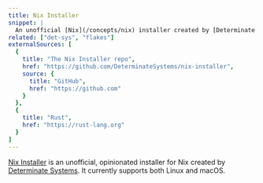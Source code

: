 ```yaml
---
title: Nix Installer
snippet: |
  An unofficial [Nix](/concepts/nix) installer created by [Determinate Systems](/concepts/det-sys)
related: ["det-sys", "flakes"]
externalSources: [
  {
    title: "The Nix Installer repo",
    href: "https://github.com/DeterminateSystems/nix-installer",
    source: {
      title: "GitHub",
      href: "https://github.com"
    }
  },
  {
    title: "Rust",
    href: "https://rust-lang.org"
  }
]
---
```


[Nix Installer][install] is an unofficial, opinionated installer for Nix created by [Determinate Systems][ds]. It currently supports both Linux and macOS.

<Brief id="nix-installer-differences" />

[ds]: https://determinate.systems
[install]: https://github.com/DeterminateSystems/nix-installer
